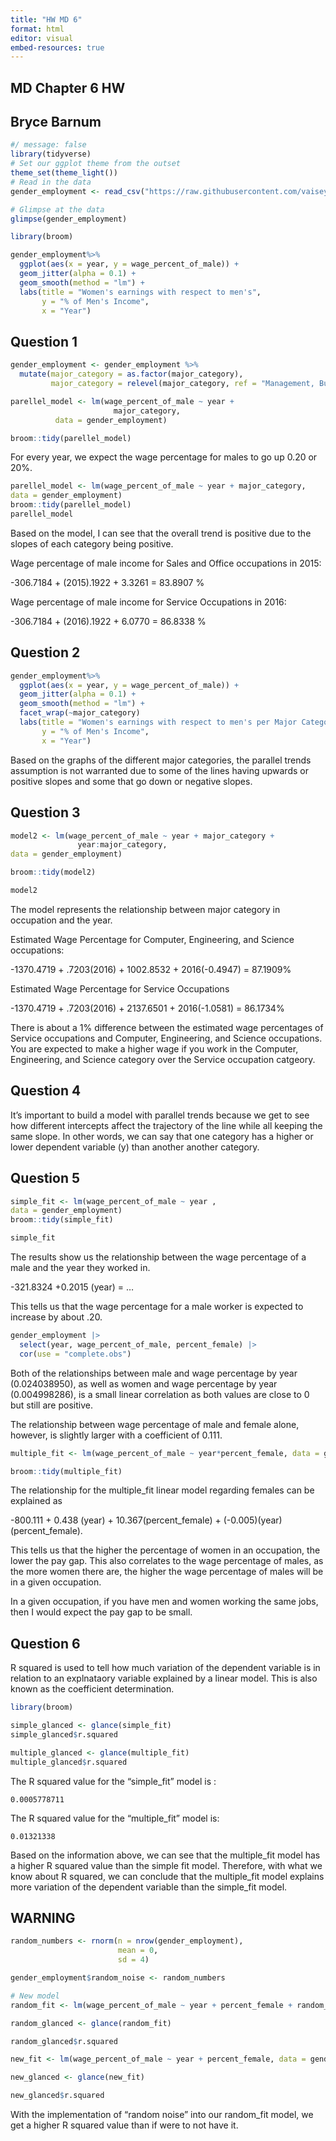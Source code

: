 ```yaml
---
title: "HW MD 6"
format: html
editor: visual
embed-resources: true
---
```


## MD Chapter 6 HW

## Bryce Barnum

```r
#/ message: false
library(tidyverse)
# Set our ggplot theme from the outset
theme_set(theme_light())
# Read in the data 
gender_employment <- read_csv("https://raw.githubusercontent.com/vaiseys/dav-course/main/Data/gender_employment.csv")

# Glimpse at the data 
glimpse(gender_employment)
```

```r
library(broom)
```

```r
gender_employment%>% 
  ggplot(aes(x = year, y = wage_percent_of_male)) +
  geom_jitter(alpha = 0.1) + 
  geom_smooth(method = "lm") + 
  labs(title = "Women's earnings with respect to men's", 
       y = "% of Men's Income", 
       x = "Year")
```

## Question 1

```r
gender_employment <- gender_employment %>% 
  mutate(major_category = as.factor(major_category), 
         major_category = relevel(major_category, ref = "Management, Business, and Financial"))
```

```r
parellel_model <- lm(wage_percent_of_male ~ year + 
                       major_category,
          data = gender_employment)

broom::tidy(parellel_model)
```

For every year, we expect the wage percentage for males to go up 0.20 or 20%.

```r
parellel_model <- lm(wage_percent_of_male ~ year + major_category,
data = gender_employment)
broom::tidy(parellel_model)
parellel_model
```

Based on the model, I can see that the overall trend is positive due to the slopes of each category being positive.

Wage percentage of male income for Sales and Office occupations in 2015:

-306.7184 + (2015).1922 + 3.3261 = 83.8907 %

Wage percentage of male income for Service Occupations in 2016:

-306.7184 + (2016).1922 + 6.0770 = 86.8338 %

## Question 2

```r
gender_employment%>% 
  ggplot(aes(x = year, y = wage_percent_of_male)) +
  geom_jitter(alpha = 0.1) + 
  geom_smooth(method = "lm") + 
  facet_wrap(~major_category)
  labs(title = "Women's earnings with respect to men's per Major Category", 
       y = "% of Men's Income", 
       x = "Year")
```

Based on the graphs of the different major categories, the parallel trends assumption is not warranted due to some of the lines having upwards or positive slopes and some that go down or negative slopes.

## Question 3

```r
model2 <- lm(wage_percent_of_male ~ year + major_category +
               year:major_category,
data = gender_employment)

broom::tidy(model2)

model2

```

The model represents the relationship between major category in occupation and the year.

Estimated Wage Percentage for Computer, Engineering, and Science occupations:

-1370.4719 + .7203(2016) + 1002.8532 + 2016(-0.4947) = 87.1909%

Estimated Wage Percentage for Service Occupations

-1370.4719 + .7203(2016) + 2137.6501 + 2016(-1.0581) = 86.1734%

There is about a 1% difference between the estimated wage percentages of Service occupations and Computer, Engineering, and Science occupations. You are expected to make a higher wage if you work in the Computer, Engineering, and Science category over the Service occupation catgeory.

## Question 4

It's important to build a model with parallel trends because we get to see how different intercepts affect the trajectory of the line while all keeping the same slope. In other words, we can say that one category has a higher or lower dependent variable (y) than another another category.

## Question 5

```r
simple_fit <- lm(wage_percent_of_male ~ year ,
data = gender_employment)
broom::tidy(simple_fit)
```

```r
simple_fit
```

The results show us the relationship between the wage percentage of a male and the year they worked in.

-321.8324 +0.2015 (year) = ...

This tells us that the wage percentage for a male worker is expected to increase by about .20.

```r
gender_employment |> 
  select(year, wage_percent_of_male, percent_female) |> 
  cor(use = "complete.obs")
```

Both of the relationships between male and wage percentage by year (0.024038950), as well as women and wage percentage by year (0.004998286), is a small linear correlation as both values are close to 0 but still are positive.

The relationship between wage percentage of male and female alone, however, is slightly larger with a coefficient of 0.111.

```r
multiple_fit <- lm(wage_percent_of_male ~ year*percent_female, data = gender_employment)

broom::tidy(multiple_fit)
```

The relationship for the multiple_fit linear model regarding females can be explained as

-800.111 + 0.438 (year) + 10.367(percent_female) + (-0.005)(year)(percent_female).

This tells us that the higher the percentage of women in an occupation, the lower the pay gap. This also correlates to the wage percentage of males, as the more women there are, the higher the wage percentage of males will be in a given occupation.

In a given occupation, if you have men and women working the same jobs, then I would expect the pay gap to be small.

## Question 6

R squared is used to tell how much variation of the dependent variable is in relation to an explnataory variable explained by a linear model. This is also known as the coefficient determination.

```r
library(broom)
```

```r
simple_glanced <- glance(simple_fit)
simple_glanced$r.squared
```

```r
multiple_glanced <- glance(multiple_fit)
multiple_glanced$r.squared
```

The R squared value for the "simple_fit" model is :

```         
0.0005778711
```

The R squared value for the "multiple_fit" model is:

```         
0.01321338
```

Based on the information above, we can see that the multiple_fit model has a higher R squared value than the simple fit model. Therefore, with what we know about R squared, we can conclude that the multiple_fit model explains more variation of the dependent variable than the simple_fit model.

## WARNING

```r
random_numbers <- rnorm(n = nrow(gender_employment), 
                        mean = 0, 
                        sd = 4)
```

```r
gender_employment$random_noise <- random_numbers

# New model 
random_fit <- lm(wage_percent_of_male ~ year + percent_female + random_noise, data = gender_employment)

```

```r
random_glanced <- glance(random_fit)

random_glanced$r.squared
```

```r
new_fit <- lm(wage_percent_of_male ~ year + percent_female, data = gender_employment)

new_glanced <- glance(new_fit)

new_glanced$r.squared


```

With the implementation of "random noise" into our random_fit model, we get a higher R squared value than if were to not have it.

